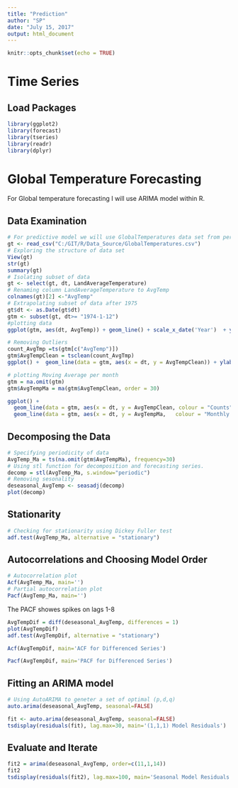 ```yaml
---
title: "Prediction"
author: "SP"
date: "July 15, 2017"
output: html_document
---
```


```r
knitr::opts_chunk$set(echo = TRUE)
```

# Time Series

## Load Packages
```r

library(ggplot2)
library(forecast)
library(tseries)
library(readr)
library(dplyr)


```

# Global Temperature Forecasting

For Global temperature forecasting I will use ARIMA model within R. 

## Data Examination

```r
# For predictive model we will use GlobalTemperatures data set from period of 1975 to 2010
gt <- read_csv("C:/GIT/R/Data_Source/GlobalTemperatures.csv")
# Exploring the structure of data set
View(gt)
str(gt)
summary(gt)
# Isolating subset of data
gt <- select(gt, dt, LandAverageTemperature)
# Renaming column LandAverageTemperature to AvgTemp
colnames(gt)[2] <-"AvgTemp"
# Extrapolating subset of data after 1975
gt$dt <- as.Date(gt$dt)
gtm <- subset(gt, dt>= "1974-1-12")
#plotting data
ggplot(gtm, aes(dt, AvgTemp)) + geom_line() + scale_x_date('Year')  + ylab("Avg. Temperature") + xlab("")
```


```r
# Removing Outliers
count_AvgTmp =ts(gtm[c("AvgTemp")])
gtm$AvgTempClean = tsclean(count_AvgTmp)
ggplot() +  geom_line(data = gtm, aes(x = dt, y = AvgTempClean)) + ylab('Avg. Temperature')
```



```r
# plotting Moving Average per month
gtm = na.omit(gtm)
gtm$AvgTempMa = ma(gtm$AvgTempClean, order = 30)

ggplot() +
  geom_line(data = gtm, aes(x = dt, y = AvgTempClean, colour = "Counts")) +
  geom_line(data = gtm, aes(x = dt, y = AvgTempMa,   colour = "Monthly Moving Average")) +ylab('AvgTemp')

```

## Decomposing the Data

```r
# Specifying periodicity of data
AvgTemp_Ma = ts(na.omit(gtm$AvgTempMa), frequency=30)
# Using stl function for decomposition and forecasting series. 
decomp = stl(AvgTemp_Ma, s.window="periodic")
# Removing sesonality
deseasonal_AvgTemp <- seasadj(decomp)
plot(decomp)

```

## Stationarity

```r
# Checking for stationarity using Dickey Fuller test
adf.test(AvgTemp_Ma, alternative = "stationary")


```
##  Autocorrelations and Choosing Model Order

```r
# Autocorrelation plot
Acf(AvgTemp_Ma, main='')
# Partial autocorrelation plot
Pacf(AvgTemp_Ma, main='')

```

The PACF showes spikes on lags 1-8 

```r
AvgTempDif = diff(deseasonal_AvgTemp, differences = 1)
plot(AvgTempDif)
adf.test(AvgTempDif, alternative = "stationary")

```

```r
Acf(AvgTempDif, main='ACF for Differenced Series')

Pacf(AvgTempDif, main='PACF for Differenced Series')


```

## Fitting an ARIMA model

```r
# Using AutoARIMA to geneter a set of optimal (p,d,q)
auto.arima(deseasonal_AvgTemp, seasonal=FALSE)

fit <- auto.arima(deseasonal_AvgTemp, seasonal=FALSE)
tsdisplay(residuals(fit), lag.max=30, main='(1,1,1) Model Residuals')


```

## Evaluate and Iterate

```r
fit2 = arima(deseasonal_AvgTemp, order=c(11,1,14))
fit2
tsdisplay(residuals(fit2), lag.max=100, main='Seasonal Model Residuals')

```

